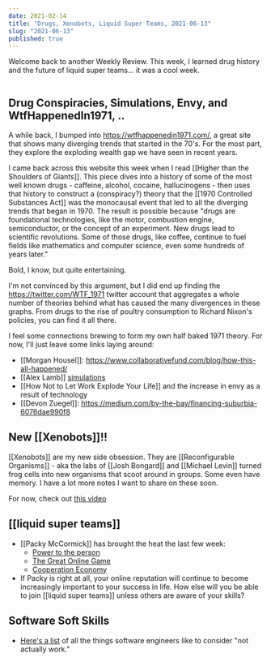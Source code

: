```yaml
---
date: 2021-02-14
title: "Drugs, Xenobots, Liquid Super Teams, 2021-06-13"
slug: "2021-06-13"
published: true
---
```


Welcome back to another Weekly Review. This week, I learned drug history and the future of liquid super teams... it was a cool week. 

```toc 
```

## Drug Conspiracies, Simulations, Envy, and WtfHappenedIn1971, ..
A while back, I bumped into https://wtfhappenedin1971.com/, a great site that shows many diverging trends that started in the 70's. For the most part, they explore the exploding wealth gap we have seen in recent years. 

I came back across this website this week when I read [[Higher than the Shoulders of Giants]]. This piece dives into a history of some of the most well known drugs - caffeine, alcohol, cocaine, hallucinogens - then uses that history to construct a (conspiracy?) theory that the [[1970 Controlled Substances Act]] was the monocausal event that led to all the diverging trends that began in 1970. The result is possible because "drugs are foundational technologies, like the motor, combustion engine, semiconductor, or the concept of an experiment. New drugs lead to scientific revolutions. Some of those drugs, like coffee, continue to fuel fields like mathematics and computer science, even some hundreds of years later."

Bold, I know, but quite entertaining. 

I'm not convinced by this argument, but I did end up finding the https://twitter.com/WTF_1971 twitter account that aggregates a whole number of theories behind what has caused the many divergences in these graphs. From drugs to the rise of poultry consumption to Richard Nixon's policies, you can find it all there. 

I feel some connections brewing to form my own half baked 1971 theory. For now, I'll just leave some links laying around: 
- [[Morgan Housel]]: https://www.collaborativefund.com/blog/how-this-all-happened/
- [[Alex Lamb]] [simulations](https://twitter.com/nicktorba/status/1405355958306586627?s=20)
- [[How Not to Let Work Explode Your Life]] and the increase in envy as a result of technology
- [[Devon Zuegel]]: https://medium.com/by-the-bay/financing-suburbia-6076dae990f8

## New [[Xenobots]]!!
[[Xenobots]] are my new side obsession. They are [[Reconfigurable Organisms]] - aka the labs of [[Josh Bongard]] and [[Michael Levin]] turned frog cells into new organisms that scoot around in groups. Some even have memory. I have a lot more notes I want to share on these soon. 

For now, check out [this video](https://www.google.com/search?q=can+I+share+a+specific+youtube+comment&rlz=1C5CHFA_enUS864US864&oq=can+I+share+a+specific+youtube+comment&aqs=chrome..69i57j33i10i160.5015j0j1&sourceid=chrome&ie=UTF-8)

## [[liquid super teams]]
- [[Packy McCormick]] has brought the heat the last few week: 
    - [Power to the person](https://www.notboring.co/p/power-to-the-person)
    - [The Great Online Game](https://www.notboring.co/p/the-great-online-game)
    - [Cooperation Economy](https://www.notboring.co/p/the-cooperation-economy-)
- If Packy is right at all, your online reputation will continue to become increasingly important to your success in life. How else will you be able to join [[liquid super teams]] unless others are aware of your skills? 

## Software Soft Skills
- [Here's a list](https://skamille.medium.com/an-incomplete-list-of-skills-senior-engineers-need-beyond-coding-8ed4a521b29f) of all the things software engineers like to consider "not actually work." 
